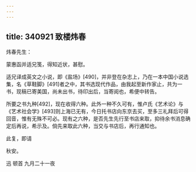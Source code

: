 ```yaml
---
---
---
```

title: 340921 致楼炜春
---




炜春先生：

蒙惠函并适兄笺，得知近状，甚慰。

适兄译成英文之小说，即《盐场》[490]，并非登在杂志上，乃在一本中国小说选集，名《草鞋脚》[491]者之中，其书选现代作品，由我起至新作家止，共为一书，现稿已寄美国，尚未出书，待印出后，当寄阅也，希便中转告。

所要之书九种[492]，现在收得六种。此外一种不久可有，惟卢氏《艺术论》与《艺术社会学》[493]则上海已无有，今日托书店向东京去买，至多三礼拜后可得回音，惟有无殊不可必。现有之六种，是否先生先行至书店来取，抑待余书消息确定后再说，希示及。倘先来取此六种，当交与书店后，再行通知也。

此复，即请

秋安。

迅 顿首 九月二十一夜